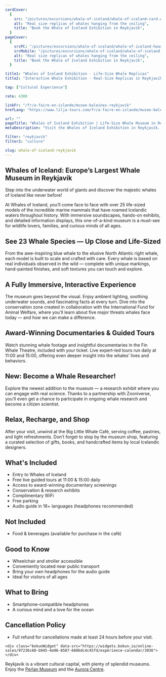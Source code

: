 ```yaml
---
cardCover:
  {
    src: "/pictures/excursions/whale-of-iceland/whale-of-iceland-card.webp",
    alt: "Real size replicas of whales hanging from the ceiling",
    title: "Book the Whale of Iceland Exhibition in Reykjavík",
  }
pageCover:
  {
    srcPC: "/pictures/excursions/whale-of-iceland/whale-of-iceland-header-pc.webp",
    srcMobile: "/pictures/excursions/whale-of-iceland/whale-of-iceland-header-mobile.webp",
    alt: "Real size replicas of whales hanging from the ceiling",
    title: "Book the Whale of Iceland Exhibition in Reykjavík",
  }

title1: "Whales of Iceland Exhibition - Life-Size Whale Replicas"
title2: "Interactive Whale Exhibition - Real-Size Replicas in Reykjavík"

tag: ["Cultural Experience"]

rate: 4300

linkFr: "/fr/a-faire-en-islande/musee-baleines-reykjavik"
hrefLang: "https://www.lilja-tours.com/fr/a-faire-en-islande/musee-baleines-reykjavik"

url: ""
pageTitle: "Whales of Iceland Exhibition | Life-Size Whale Museum in Reykjavík"
metaDescription: "Visit the Whales of Iceland Exhibition in Reykjavík. See 23 life-size whale replicas, interactive exhibits, and award-winning documentaries. Perfect for wildlife enthusiasts!"

filter: "reykjavik"
filter2: "culture"

slug: whale-of-iceland-reykjavik
---
```


## Whales of Iceland: Europe’s Largest Whale Museum in Reykjavík

Step into the underwater world of giants and discover the majestic whales of Iceland like never before!

At Whales of Iceland, you’ll come face to face with over 25 life-sized models of the incredible marine mammals that have roamed Icelandic waters throughout history. With immersive soundscapes, hands-on exhibits, and detailed information displays, this one-of-a-kind museum is a must-see for wildlife lovers, families, and curious minds of all ages.

## See 23 Whale Species — Up Close and Life-Sized

From the awe-inspiring blue whale to the elusive North Atlantic right whale, each model is built to scale and crafted with care. Every whale is based on real individuals observed in the wild — complete with unique markings, hand-painted finishes, and soft textures you can touch and explore.

## A Fully Immersive, Interactive Experience

The museum goes beyond the visual. Enjoy ambient lighting, soothing underwater sounds, and fascinating facts at every turn. Dive into the conservation zone created in collaboration with the International Fund for Animal Welfare, where you'll learn about five major threats whales face today — and how we can make a difference.

## Award-Winning Documentaries & Guided Tours

Watch stunning whale footage and insightful documentaries in the Fin Whale Theatre, included with your ticket. Live expert-led tours run daily at 11:00 and 15:00, offering even deeper insight into the whales’ lives and behaviors.

## New: Become a Whale Researcher!

Explore the newest addition to the museum — a research exhibit where you can engage with real science. Thanks to a partnership with Zooniverse, you’ll even get a chance to participate in ongoing whale research and become a citizen scientist.

## Relax, Recharge, and Shop

After your visit, unwind at the Big Little Whale Café, serving coffee, pastries, and light refreshments. Don’t forget to stop by the museum shop, featuring a curated selection of gifts, books, and handcrafted items by local Icelandic designers.

## What's Included

- Entry to Whales of Iceland
- Free live guided tours at 11:00 & 15:00 daily
- Access to award-winning documentary screenings
- Conservation & research exhibits
- Complimentary WiFi
- Free parking
- Audio guide in 16+ languages (headphones recommended)

## Not Included

- Food & beverages (available for purchase in the café)

## Good to Know

- Wheelchair and stroller accessible
- Conveniently located near public transport
- Bring your own headphones for the audio guide
- Ideal for visitors of all ages

## What to Bring

- Smartphone-compatible headphones
- A curious mind and a love for the ocean

## Cancellation Policy

- Full refund for cancellations made at least 24 hours before your visit.

<script type="text/javascript" src="https://widgets.bokun.io/assets/javascripts/apps/build/BokunWidgetsLoader.js?bookingChannelUUID=97236c68-b945-4a96-8587-660bdc4c45fd" async></script>
     
    <div class="bokunWidget" data-src="https://widgets.bokun.io/online-sales/97236c68-b945-4a96-8587-660bdc4c45fd/experience-calendar/3036"></div>

Reykjavík is a vibrant cultural capital, with plenty of splendid museums. Enjoy the <a href="/things-to-do-iceland/perlan-museum-reykjavik/" title="Perlan Museum">Perlan Museum</a> and the <a href="/things-to-do-iceland/northern-lights-museum-reykjavik/" title="Aurora museum in Reykjavík">Aurora Centre</a>.
